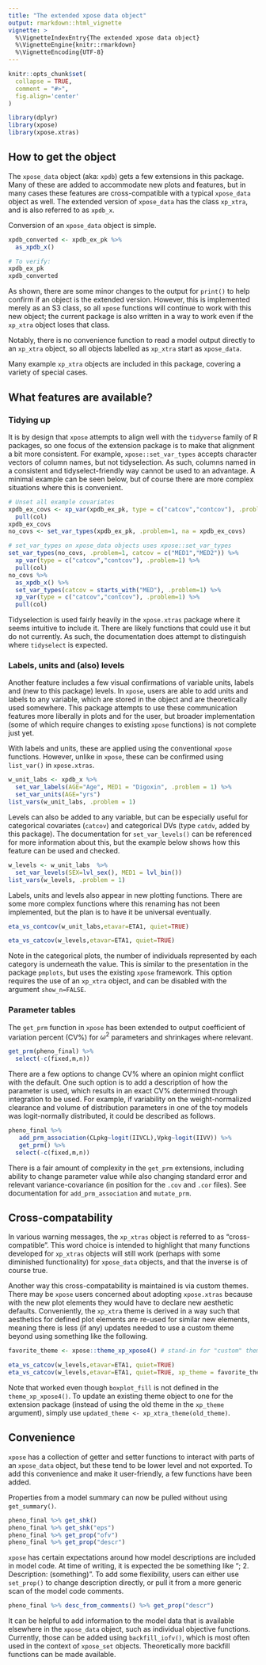 ```yaml
---
title: "The extended xpose data object"
output: rmarkdown::html_vignette
vignette: >
  %\VignetteIndexEntry{The extended xpose data object}
  %\VignetteEngine{knitr::rmarkdown}
  %\VignetteEncoding{UTF-8}
---
```


```r
knitr::opts_chunk$set(
  collapse = TRUE,
  comment = "#>",
  fig.align='center'
)
```

```r
library(dplyr)
library(xpose)
library(xpose.xtras)
```

## How to get the object

The `xpose_data` object (aka: `xpdb`) gets a few extensions in this package. Many of these are added to accommodate new plots and features, but in many cases these features are cross-compatible with a typical `xpose_data` object as well. The extended version of `xpose_data` has the class `xp_xtra`, and is also referred to as `xpdb_x`.

Conversion of an `xpose_data` object is simple.

```r
xpdb_converted <- xpdb_ex_pk %>%
  as_xpdb_x()

# To verify:
xpdb_ex_pk
xpdb_converted
```

As shown, there are some minor changes to the output for `print()` to help confirm if an object is the extended version. However, this is implemented merely as an S3 class, so all `xpose` functions will continue to work with this new object; the current package is also written in a way to work even if the `xp_xtra` object loses that class.

Notably, there is no convenience function to read a model output directly to an `xp_xtra` object, so all objects labelled as `xp_xtra` start as `xpose_data`.

Many example `xp_xtra` objects are included in this package, covering a variety of special cases. 

## What features are available?

### Tidying up

It is by design that `xpose` attempts to align well with the `tidyverse` family of R packages, so one focus of the extension package is to make that alignment a bit more consistent. For example, `xpose::set_var_types` accepts character vectors of column names, but not tidyselection. As such, columns named in a consistent and tidyselect-friendly way cannot be used to an advantage. A minimal example can be seen below, but of course there are more complex situations where this is convenient.

```r
# Unset all example covariates
xpdb_ex_covs <- xp_var(xpdb_ex_pk, type = c("catcov","contcov"), .problem=1) %>% 
  pull(col)
xpdb_ex_covs
no_covs <- set_var_types(xpdb_ex_pk, .problem=1, na = xpdb_ex_covs)

# set_var_types on xpose_data objects uses xpose::set_var_types
set_var_types(no_covs, .problem=1, catcov = c("MED1","MED2")) %>%
  xp_var(type = c("catcov","contcov"), .problem=1) %>% 
  pull(col)
no_covs %>%
  as_xpdb_x() %>%
  set_var_types(catcov = starts_with("MED"), .problem=1) %>%
  xp_var(type = c("catcov","contcov"), .problem=1) %>% 
  pull(col)
```

Tidyselection is used fairly heavily in the `xpose.xtras` package where it seems intuitive to include it. There are likely functions that could use it but do not currently. As such, the documentation does attempt to distinguish where `tidyselect` is expected.

### Labels, units and (also) levels

Another feature includes a few visual confirmations of variable units, labels and (new to this package) levels. In `xpose`, users are able to add units and labels to any variable, which are stored in the object and are theoretically used somewhere. This package attempts to use these communication features more liberally in plots and for the user, but broader implementation (some of which require changes to existing `xpose` functions) is not complete just yet.

With labels and units, these are applied using the conventional `xpose` functions. However, unlike in `xpose`, these can be confirmed using `list_var()` in `xpose.xtras`.

```r
w_unit_labs <- xpdb_x %>%
  set_var_labels(AGE="Age", MED1 = "Digoxin", .problem = 1) %>%
  set_var_units(AGE="yrs")
list_vars(w_unit_labs, .problem = 1)
```

Levels can also be added to any variable, but can be especially useful for categorical covariates (`catcov`) and categorical DVs (type `catdv`, added by this package). The documentation for `set_var_levels()` can be referenced for more information about this, but the example below shows how this feature can be used and checked.

```r
w_levels <- w_unit_labs  %>%
  set_var_levels(SEX=lvl_sex(), MED1 = lvl_bin())
list_vars(w_levels, .problem = 1)
```

Labels, units and levels also appear in new plotting functions. There are some more complex functions where this renaming has not been implemented, but the plan is to have it be universal eventually.

```r
eta_vs_contcov(w_unit_labs,etavar=ETA1, quiet=TRUE)
```

```r
eta_vs_catcov(w_levels,etavar=ETA1, quiet=TRUE)
```

Note in the categorical plots, the number of individuals represented by each category is underneath the value. This is similar to the presentation in the package `pmplots`, but uses the existing `xpose` framework. This option requires the use of an `xp_xtra` object, and can be disabled with the argument `show_n=FALSE`.

### Parameter tables

The `get_prm` function in `xpose` has been extended to output coefficient of variation percent (CV%) for $\omega^2$ parameters and shrinkages where relevant.

```r
get_prm(pheno_final) %>%
  select(-c(fixed,m,n))
```

There are a few options to change CV% where an opinion might conflict with the default. One such option is to add a description of how the parameter is used, which results in an exact CV% determined through integration to be used. For example, if variability on the weight-normalized clearance and volume of distribution parameters in one of the toy models was logit-normally distributed, it could be described as follows.

```r
pheno_final %>%
   add_prm_association(CLpkg~logit(IIVCL),Vpkg~logit(IIVV)) %>%
   get_prm() %>%
  select(-c(fixed,m,n))
```

There is a fair amount of complexity in the `get_prm` extensions, including ability to change parameter value while also changing standard error and relevant variance-covariance (in position for the `.cov` and `.cor` files). See documentation for `add_prm_association` and `mutate_prm`.

## Cross-compatability

In various warning messages, the `xp_xtras` object is referred to as "cross-compatible". This word choice is intended to highlight that many functions developed for `xp_xtras` objects will still work (perhaps with some diminished functionality) for `xpose_data` objects, and that the inverse is of course true.

Another way this cross-compatability is maintained is via custom themes. There may be `xpose` users concerned about adopting `xpose.xtras` because with the new plot elements they would have to declare new aesthetic defaults. Conveniently, the `xp_xtra` theme is derived in a way such that aesthetics for defined plot elements are re-used for similar new elements, meaning there is less (if any) updates needed to use a custom theme beyond using something like the following.

```r
favorite_theme <- xpose::theme_xp_xpose4() # stand-in for "custom" theme

eta_vs_catcov(w_levels,etavar=ETA1, quiet=TRUE)
eta_vs_catcov(w_levels,etavar=ETA1, quiet=TRUE, xp_theme = favorite_theme)

```

Note that worked even though `boxplot_fill` is not defined in the `theme_xp_xpose4()`. To update an existing theme object to one for the extension package (instead of using the old theme in the `xp_theme` argument), simply use `updated_theme <- xp_xtra_theme(old_theme)`.

## Convenience

`xpose` has a collection of getter and setter functions to interact with parts of an `xpose_data` object, but these tend to be lower level and not exported. To add this convenience and make it user-friendly, a few functions have been added.

Properties from a model summary can now be pulled without using `get_summary()`.

```r
pheno_final %>% get_shk()
pheno_final %>% get_shk("eps")
pheno_final %>% get_prop("ofv")
pheno_final %>% get_prop("descr")
```

`xpose` has certain expectations around how model descriptions are included in model code. At time of writing, it is expected the be something like "; 2. Description: (something)". To add some flexibility, users can either use `set_prop()` to change description directly, or pull it from a more generic scan of the model code comments.

```r
pheno_final %>% desc_from_comments() %>% get_prop("descr")
```

It can be helpful to add information to the model data that is available elsewhere in the `xpose_data` object, such as individual objective functions. Currently, those can be added using `backfill_iofv()`, which is most often used in the context of `xpose_set` objects. Theoretically more backfill functions can be made available.

